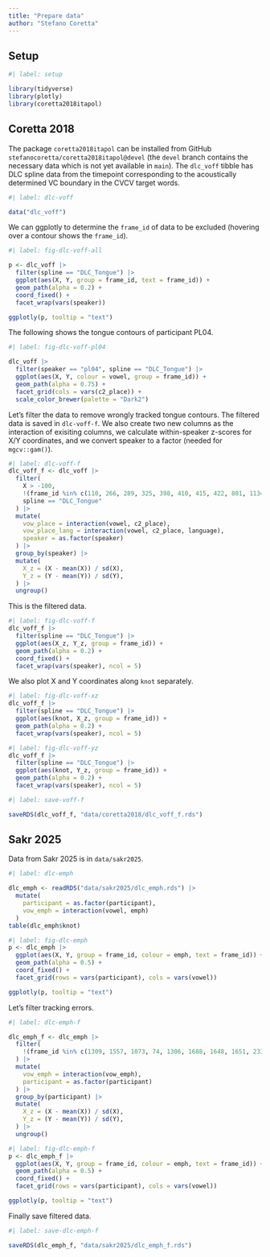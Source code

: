 ```yaml
---
title: "Prepare data"
author: "Stefano Coretta"
---
```


## Setup

```r
#| label: setup

library(tidyverse)
library(plotly)
library(coretta2018itapol)
```

## Coretta 2018

The package `coretta2018itapol` can be installed from GitHub `stefanocoretta/coretta2018itapol@devel` (the `devel` branch contains the necessary data which is not yet available in `main`). The `dlc_voff` tibble has DLC spline data from the timepoint corresponding to the acoustically determined VC boundary in the CVCV target words.

```r
#| label: dlc-voff

data("dlc_voff")
```


We can ggplotly to determine the `frame_id` of data to be excluded (hovering over a contour shows the `frame_id`).

```r
#| label: fig-dlc-voff-all

p <- dlc_voff |> 
  filter(spline == "DLC_Tongue") |> 
  ggplot(aes(X, Y, group = frame_id, text = frame_id)) +
  geom_path(alpha = 0.2) +
  coord_fixed() +
  facet_wrap(vars(speaker))

ggplotly(p, tooltip = "text")
```

The following shows the tongue contours of participant PL04.

```r
#| label: fig-dlc-voff-pl04

dlc_voff |> 
  filter(speaker == "pl04", spline == "DLC_Tongue") |> 
  ggplot(aes(X, Y, colour = vowel, group = frame_id)) +
  geom_path(alpha = 0.75) +
  facet_grid(cols = vars(c2_place)) +
  scale_color_brewer(palette = "Dark2")
```

Let's filter the data to remove wrongly tracked tongue contours. The filtered data is saved in `dlc-voff-f`. We also create two new columns as the interaction of exisiting columns, we calculate within-speaker z-scores for X/Y coordinates, and we convert speaker to a factor (needed for `mgcv::gam()`).

```r
#| label: dlc-voff-f
dlc_voff_f <- dlc_voff |> 
  filter(
    X > -100,
    !(frame_id %in% c(110, 266, 289, 325, 398, 410, 415, 422, 801, 1134)),
    spline == "DLC_Tongue"
  ) |> 
  mutate(
    vow_place = interaction(vowel, c2_place),
    vow_place_lang = interaction(vowel, c2_place, language),
    speaker = as.factor(speaker)
  ) |> 
  group_by(speaker) |> 
  mutate(
    X_z = (X - mean(X)) / sd(X),
    Y_z = (Y - mean(Y)) / sd(Y),
  ) |> 
  ungroup()
```

This is the filtered data.

```r
#| label: fig-dlc-voff-f
dlc_voff_f |>
  filter(spline == "DLC_Tongue") |> 
  ggplot(aes(X_z, Y_z, group = frame_id)) +
  geom_path(alpha = 0.2) +
  coord_fixed() +
  facet_wrap(vars(speaker), ncol = 5)
```

We also plot X and Y coordinates along `knot` separately.

```r
#| label: fig-dlc-voff-xz
dlc_voff_f |>
  filter(spline == "DLC_Tongue") |> 
  ggplot(aes(knot, X_z, group = frame_id)) +
  geom_path(alpha = 0.2) +
  facet_wrap(vars(speaker), ncol = 5)
```

```r
#| label: fig-dlc-voff-yz
dlc_voff_f |>
  filter(spline == "DLC_Tongue") |> 
  ggplot(aes(knot, Y_z, group = frame_id)) +
  geom_path(alpha = 0.2) +
  facet_wrap(vars(speaker), ncol = 5)
```

```r
#| label: save-voff-f

saveRDS(dlc_voff_f, "data/coretta2018/dlc_voff_f.rds")
```


## Sakr 2025

Data from Sakr 2025 is in `data/sakr2025`.

```r
#| label: dlc-emph

dlc_emph <- readRDS("data/sakr2025/dlc_emph.rds") |>
  mutate(
    participant = as.factor(participant),
    vow_emph = interaction(vowel, emph)
  )
table(dlc_emph$knot)
```

```r
#| label: fig-dlc-emph
p <- dlc_emph |> 
  ggplot(aes(X, Y, group = frame_id, colour = emph, text = frame_id)) +
  geom_path(alpha = 0.5) +
  coord_fixed() +
  facet_grid(rows = vars(participant), cols = vars(vowel))

ggplotly(p, tooltip = "text")
```

Let's filter tracking errors.

```r
#| label: dlc-emph-f

dlc_emph_f <- dlc_emph |> 
  filter(
    !(frame_id %in% c(1309, 1557, 1073, 74, 1306, 1688, 1648, 1651, 233, 195, 192, 215, 357, 223))
  ) |> 
  mutate(
    vow_emph = interaction(vow_emph),
    participant = as.factor(participant)
  ) |> 
  group_by(participant) |> 
  mutate(
    X_z = (X - mean(X)) / sd(X),
    Y_z = (Y - mean(Y)) / sd(Y),
  ) |> 
  ungroup()
```

```r
#| label: fig-dlc-emph-f
p <- dlc_emph_f |> 
  ggplot(aes(X, Y, group = frame_id, colour = emph, text = frame_id)) +
  geom_path(alpha = 0.5) +
  coord_fixed() +
  facet_grid(rows = vars(participant), cols = vars(vowel))

ggplotly(p, tooltip = "text")
```

Finally save filtered data.

```r
#| label: save-dlc-emph-f

saveRDS(dlc_emph_f, "data/sakr2025/dlc_emph_f.rds")
```

